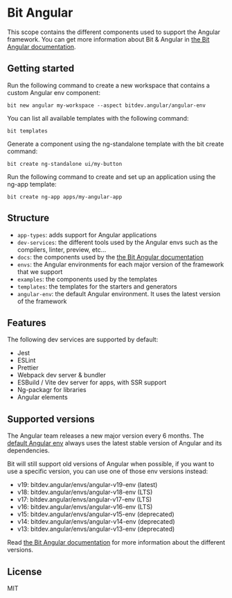 # Bit Angular

This scope contains the different components used to support the Angular framework.
You can get more information about Bit & Angular in [the Bit Angular documentation](https://bit.dev/docs/angular-introduction).


## Getting started
Run the following command to create a new workspace that contains a custom Angular env component:
```
bit new angular my-workspace --aspect bitdev.angular/angular-env
```

You can list all available templates with the following command:
```
bit templates
```

Generate a component using the ng-standalone template with the bit create command:
```
bit create ng-standalone ui/my-button
```

Run the following command to create and set up an application using the ng-app template:
```
bit create ng-app apps/my-angular-app
```


## Structure
- `app-types`: adds support for Angular applications
- `dev-services`: the different tools used by the Angular envs such as the compilers, linter, preview, etc...
- `docs`: the components used by the [the Bit Angular documentation](https://bit.dev/docs/angular-introduction)
- `envs`: the Angular environments for each major version of the framework that we support
- `examples`: the components used by the templates
- `templates`: the templates for the starters and generators
- `angular-env`: the default Angular environment. It uses the latest version of the framework


## Features
The following dev services are supported by default:
- Jest
- ESLint
- Prettier
- Webpack dev server & bundler
- ESBuild / Vite dev server for apps, with SSR support
- Ng-packagr for libraries
- Angular elements


## Supported versions
The Angular team releases a new major version every 6 months.
The [default Angular env](https://bit.cloud/bitdev/angular/angular-env) always uses the latest stable version of Angular and its dependencies.

Bit will still support old versions of Angular when possible,
if you want to use a specific version, you can use one of those env versions instead:
- v19: bitdev.angular/envs/angular-v19-env (latest)
- v18: bitdev.angular/envs/angular-v18-env (LTS)
- v17: bitdev.angular/envs/angular-v17-env (LTS)
- v16: bitdev.angular/envs/angular-v16-env (LTS)
- v15: bitdev.angular/envs/angular-v15-env (deprecated)
- v14: bitdev.angular/envs/angular-v14-env (deprecated)
- v13: bitdev.angular/envs/angular-v13-env (deprecated)

Read [the Bit Angular documentation](https://bit.dev/docs/angular-env/angular-versions) for more information about the different versions.


## License
MIT
